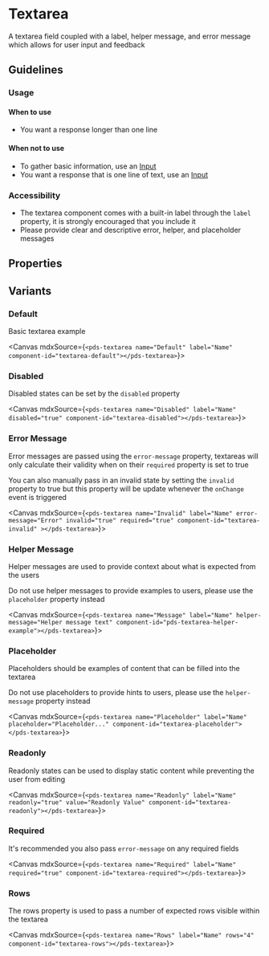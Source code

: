 

<Meta of={stories} />

# Textarea
A textarea field coupled with a label, helper message, and error message which allows for user input and feedback

## Guidelines
### Usage

#### When to use
- You want a response longer than one line

#### When not to use
- To gather basic information, use an [Input](/docs/components-input--text)
- You want a response that is one line of text, use an [Input](/docs/components-input--text)

### Accessibility
- The textarea component comes with a built-in label through the `label` property, it is strongly encouraged that you include it
- Please provide clear and descriptive error, helper, and placeholder messages

## Properties
<ArgTypes of={stories} />

## Variants

### Default
Basic textarea example

<Canvas mdxSource={`
<pds-textarea name="Default" label="Name" component-id="textarea-default"></pds-textarea>
`}>
  <pds-textarea name="Default" label="Name" component-id="textarea-default"></pds-textarea>
</Canvas>

### Disabled
Disabled states can be set by the `disabled` property

<Canvas mdxSource={`
<pds-textarea name="Disabled" label="Name" disabled="true" component-id="textarea-disabled"></pds-textarea>
`}>
  <pds-textarea name="Disabled" label="Name" disabled="true" component-id="textarea-disabled"></pds-textarea>
</Canvas>

### Error Message
Error messages are passed using the `error-message` property, textareas will only calculate their validity when on their `required` property is set to true

You can also manually pass in an invalid state by setting the `invalid` property to true but this property will be update whenever the `onChange` event is triggered

<Canvas mdxSource={`
<pds-textarea name="Invalid" label="Name" error-message="Error" invalid="true" required="true" component-id="textarea-invalid" ></pds-textarea>
`}>
  <pds-textarea name="Invalid" label="Name" error-message="Error" invalid="true" required="true" component-id="textarea-invalid" ></pds-textarea>
</Canvas>

### Helper Message
Helper messages are used to provide context about what is expected from the users

Do not use helper messages to provide examples to users, please use the `placeholder` property instead

<Canvas mdxSource={`
<pds-textarea name="Message" label="Name" helper-message="Helper message text" component-id="pds-textarea-helper-example"></pds-textarea>
`}>
  <pds-textarea name="Message" label="Name" helper-message="Helper message text" component-id="pds-textarea-helper-example"></pds-textarea>
</Canvas>

### Placeholder
Placeholders should be examples of content that can be filled into the textarea

Do not use placeholders to provide hints to users, please use the `helper-message` property instead

<Canvas mdxSource={`
<pds-textarea name="Placeholder" label="Name" placeholder="Placeholder..." component-id="textarea-placeholder"></pds-textarea>
`}>
  <pds-textarea name="Placeholder" label="Name" placeholder="Placeholder..." component-id="textarea-placeholder"></pds-textarea>
</Canvas>

### Readonly
Readonly states can be used to display static content while preventing the user from editing

<Canvas mdxSource={`
<pds-textarea name="Readonly" label="Name" readonly="true" value="Readonly Value" component-id="textarea-readonly"></pds-textarea>
`}>
  <pds-textarea name="Readonly" label="Name" readonly="true" value="Readonly Value" component-id="textarea-readonly"></pds-textarea>
</Canvas>

### Required
It's recommended you also pass `error-message` on any required fields

<Canvas mdxSource={`
<pds-textarea name="Required" label="Name" required="true" component-id="textarea-required"></pds-textarea>
`}>
  <pds-textarea name="Required" label="Name" required="true" component-id="textarea-required"></pds-textarea>
</Canvas>

### Rows
The rows property is used to pass a number of expected rows visible within the textarea

<Canvas mdxSource={`
<pds-textarea name="Rows" label="Name" rows="4" component-id="textarea-rows"></pds-textarea>
`}>
  <pds-textarea name="Rows" label="Name" rows="4" component-id="textarea-rows"></pds-textarea>
</Canvas>
